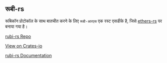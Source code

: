 ## रूबी-rs

रूबिकॉन प्रोटोकॉल के साथ बातचीत करने के लिए `रूबी-आरएस` एक रस्ट एसडीके है, जिसे [ethers-rs](https://github.com/gakonst/ethers-rs) पर बनाया गया है।

[rubi-rs Repo](https://github.com/RubiconDeFi/rubi-rs)

[View on Crates-io](https://crates.io/crates/rubi)

[rubi-rs Documentation](https://docs.rs/rubi/1.3.1/rubi/)